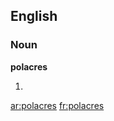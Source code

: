 ==English==

===Noun===
'''polacres'''

# {{plural of|[[polacre]]}}

[[ar:polacres]]
[[fr:polacres]]